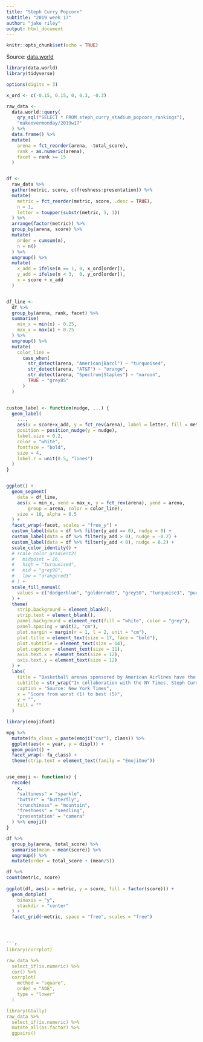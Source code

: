 ```yaml
---
title: "Steph Curry Popcorn"
subtitle: "2019 week 17"
author: "jake riley"
output: html_document
---
```


```r
knitr::opts_chunk$set(echo = TRUE)
```

Source: [data.world](https://data.world/makeovermonday/2019w5)

```r
library(data.world)
library(tidyverse)

options(digits = 3)

x_ord <- c(-0.15, 0.15, 0, 0.3, -0.3)

raw_data <-
  data.world::query(
    qry_sql("SELECT * FROM steph_curry_stadium_popcorn_rankings"),
    "makeovermonday/2019w17"
  ) %>% 
  data.frame() %>% 
  mutate(
    arena = fct_reorder(arena, -total_score),
    rank = as.numeric(arena),
    facet = rank >= 15
  )


df <-
  raw_data %>% 
  gather(metric, score, c(freshness:presentation)) %>% 
  mutate(
    metric = fct_reorder(metric, score, .desc = TRUE),
    n = 1,
    letter = toupper(substr(metric, 1, 1))
  ) %>% 
  arrange(factor(metric)) %>% 
  group_by(arena, score) %>% 
  mutate(
    order = cumsum(n),
    n = n()
  ) %>% 
  ungroup() %>%
  mutate(
    x_add = ifelse(n == 1, 0, x_ord[order]),
    y_add = ifelse(n < 3,  0, y_ord[order]),
    x = score + x_add
  )


df_line <-
  df %>%
  group_by(arena, rank, facet) %>% 
  summarise(
    min_x = min(x) - 0.25,
    max_x = max(x) + 0.25
  ) %>% 
  ungroup() %>% 
  mutate(
    color_line = 
      case_when(
        str_detect(arena, "American|Barcl") ~ "turquoise4",
        str_detect(arena, "AT&T") ~ "orange",
        str_detect(arena, "Spectrum|Staples") ~ "maroon",
        TRUE ~ "grey85"
      )
  )


custom_label <- function(nudge, ...) {
  geom_label(
    ...,
    aes(x = score+x_add, y = fct_rev(arena), label = letter, fill = metric),  
    position = position_nudge(y = nudge),
    label.size = 0.2,
    color = "white",
    fontface = "bold",
    size = 4,
    label.r = unit(0.5, "lines")
  )
}


ggplot() +
  geom_segment(
    data = df_line,
    aes(x = min_x, xend = max_x, y = fct_rev(arena), yend = arena, 
        group = arena, color = color_line),
    size = 10, alpha = 0.5
  ) +
  facet_wrap(~facet, scales = "free_y") +
  custom_label(data = df %>% filter(y_add == 0), nudge = 0) +
  custom_label(data = df %>% filter(y_add > 0), nudge = -0.2) +
  custom_label(data = df %>% filter(y_add < 0), nudge = 0.2) +
  scale_color_identity() +
  # scale_color_gradient2(
  #   midpoint = 16, 
  #   high = "turquoise4",
  #   mid = "grey90",
  #   low = "orangered3"
  # ) +
  scale_fill_manual(
    values = c("dodgerblue", "goldenrod3", "grey50", "turquoise3", "purple")
  ) +
  theme(
    strip.background = element_blank(),
    strip.text = element_blank(),
    panel.background = element_rect(fill = "white", color = "grey"),
    panel.spacing = unit(2, "cm"),
    plot.margin = margin(r = 1, l = 2, unit = "cm"),
    plot.title = element_text(size = 17, face = "bold"),
    plot.subtitle = element_text(size = 14),
    plot.caption = element_text(size = 11),
    axis.text.x = element_text(size = 12),
    axis.text.y = element_text(size = 12)
  ) +
  labs(
    title = "Basketball arenas sponsored by American Airlines have the best popcorn (according to Steph Curry)",
    subtitle = str_wrap("In collaboration with the NY Times, Steph Curry has shared his ranking of each arena's offering of popcorn. American Airlines Center, Barclays, and AA Arena make the top three. AT&T Center has popcorn that's mediocre across the board, and money for popcorn at the Spectrum and Staples centers would best be spent elsewhere.", 120),
    caption = "Source: New York Times",
    x = "Score from worst (1) to best (5)", 
    y = "",
    fill = ""
  )
``` 
  
```r
library(emojifont)

mpg %>% 
  mutate(fa_class = paste(emoji("car"), class)) %>%
  ggplot(aes(x = year, y = displ)) +
  geom_point() +
  facet_wrap(~ fa_class) +
  theme(strip.text = element_text(family = "EmojiOne"))


use_emoji <- function(x) {
  recode(
    x,
    "saltiness" = "sparkle",
    "butter" = "butterfly",
    "crunchiness" = "mountain",
    "freshness" = "seedling",
    "presentation" = "camera"
  ) %>% emoji()
}

```

  
  
```r
df %>% 
  group_by(arena, total_score) %>% 
  summarise(mean = mean(score)) %>%
  ungroup() %>% 
  mutate(order = total_score + (mean/5))

df %>% 
count(metric, score)
  
ggplot(df, aes(x = metric, y = score, fill = factor(score))) +
  geom_dotplot(
    binaxis = "y", 
    stackdir = "center"
  ) +
  facet_grid(~metric, space = "free", scales = "free")
  



```r
library(corrplot)

raw_data %>% 
  select_if(is.numeric) %>% 
  cor() %>% 
  corrplot(
    method = "square",
    order = "AOE", 
    type = "lower"
  )

library(GGally)
raw_data %>% 
  select_if(is.numeric) %>% 
  mutate_all(as.factor) %>% 
  ggpairs()


```

